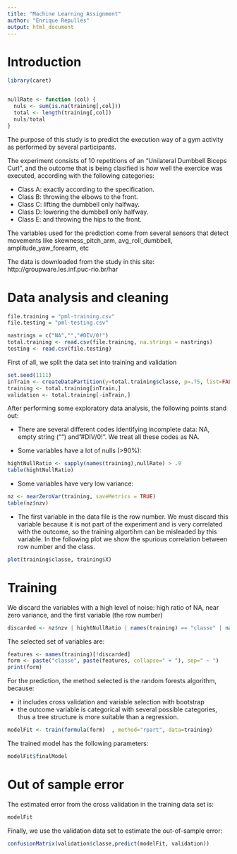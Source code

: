 ```yaml
---
title: "Machine Learning Assignment"
author: "Enrique Repullés"
output: html_document
---
```



# Introduction
```r
library(caret)


nullRate <- function (col) {
  nuls <- sum(is.na(training[,col]))
  total <- length(training[,col])
  nuls/total
}
```


The purpose of this study is to predict the execution way of a gym activity as performed by several participants.

The experiment consists of 10 repetitions of an "Unilateral Dumbbell Biceps Curl", and the outcome that is being clasified is how well the exercice was executed, according with the following categories: 

- Class A: exactly according to the specification. 
- Class B: throwing the elbows to the front. 
- Class C: lifting the dumbbell only halfway. 
- Class D: lowering the dumbbell only halfway. 
- Class E: and throwing the hips to the front. 

The variables used for the prediction come from several sensors that detect movements like skewness_pitch_arm, avg_roll_dumbbell, amplitude_yaw_forearm, etc

The data is downloaded from the study in this site:  http://groupware.les.inf.puc-rio.br/har 

 
# Data analysis and cleaning

```r
file.training = "pml-training.csv"
file.testing = "pml-testing.csv"

nastrings = c("NA","","#DIV/0!")
total.training <- read.csv(file.training, na.strings = nastrings)
testing <- read.csv(file.testing)
```

First of all, we split the data set into training and validation
```r
set.seed(1111)
inTrain <- createDataPartition(y=total.training$classe, p=.75, list=FALSE)
training <- total.training[inTrain,]
validation <- total.training[-inTrain,]

```

After performing some exploratory data analysis, the following points stand out:

- There are several different codes identifying incomplete data: NA, empty string ("") and "#DIV/0!". We treat all these codes as NA. 

- Some variables have a lot of nulls (>90%): 

```r
hightNullRatio <- sapply(names(training),nullRate) > .9
table(hightNullRatio)
```

- Some variables have very low variance: 
```r

nz <- nearZeroVar(training, saveMetrics = TRUE)
table(nz$nzv)
```

- The first variable in the data file is the row number. We must discard this variable because it is not part of the experiment and is very correlated with the outcome, so the training algortihm can be misleaded by this variable.  In the following plot we show the spurious correlation between row number and the class.

```r
plot(training$classe, training$X)
```


# Training

We discard the variables with a high level of noise: high ratio of NA, near zero variance, and the first variable (the row number)

```r
discarded <- nz$nzv | hightNullRatio | names(training) == "classe" | names(training) == "X"

```

The selected set of variables are:

```r
features <- names(training)[!discarded]
form <- paste("classe", paste(features, collapse=" + "), sep=" ~ ")
print(form)
```

For the prediction, the method selected is the random forests algorithm, because:  

- it includes cross validation and variable selection with bootstrap 
- the outcome variable is categorical with several possible categories, thus a tree structure is more suitable than a regression.  

```r
modelFit <- train(formula(form)  , method="rpart", data=training)
```

The trained model has the following parameters:

```r
modelFit$finalModel
```


# Out of sample error
The estimated error from the cross validation in the training data set is: 
```r
modelFit
```

Finally, we use the validation data set to estimate the out-of-sample error:
```r
confusionMatrix(validation$classe,predict(modelFit, validation))

```




